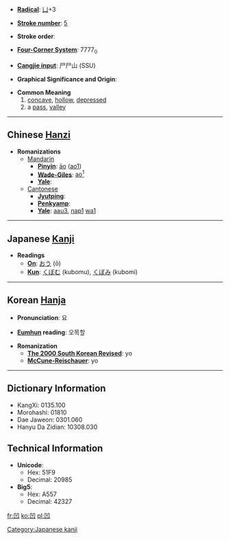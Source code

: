 * '''[[Wiktionary:Chinese radical index| Radical]]''': [[Wiktionary:Chinese radical index 凵|凵]]+3

* '''[[Wiktionary:Chinese total strokes index|Stroke number]]''': [[Wiktionary:Chinese total strokes index 5|5]]

* '''Stroke order''': 

* '''[[Wiktionary:Chinese four corner index|Four-Corner System]]''': 7777<sub>0</sub>

* '''[[Wiktionary:Chinese Cangjie index|Cangjie input]]''': 尸尸山 (SSU)

* '''Graphical Significance and Origin''': 

* '''Common Meaning'''
*# [[concave]], [[hollow]], [[depressed]]
*# a [[pass]], [[valley]]


----

== Chinese [[Hanzi]] ==

* '''Romanizations'''
** [[Mandarin]]
*** '''[[Pinyin]]''': [[āo]] ([[ao1]])
*** '''[[Wade-Giles]]''': [[ao1|ao<sup>1</sup>]]
*** '''[[Yale]]''': 
**[[Cantonese]]
***'''[[Jyutping]]''':
***'''[[Penkyamp]]''': 
***'''[[Yale]]''': [[aau3]], [[nap1]] [[wa1]]


----

== Japanese [[Kanji]] ==

* '''Readings'''
** '''[[On]]''': [[おう]] (ō)
** '''[[Kun]]''': [[くぼむ]] (kubomu), [[くぼみ]] (kubomi)


----

== Korean [[Hanja]] ==

* '''Pronunciation''': 요

* '''[[Eumhun]] reading''': 오목할



* '''Romanization'''
** '''[[The 2000 South Korean Revised Romanization|The 2000 South Korean Revised]]''': yo
** '''[[McCune-Reischauer]]''': yo

----

== Dictionary Information ==

* KangXi: 0135.100
* Morohashi: 01810
* Dae Jaweon: 0301.060
* Hanyu Da Zidian: 10308.030

== Technical Information ==

* '''Unicode''':
** Hex: 51F9
** Decimal: 20985
* '''Big5''':
** Hex: A557
** Decimal: 42327

[[Category:Japanese kanji]]

[[fr:凹]]
[[ko:凹]]
[[pl:凹]]